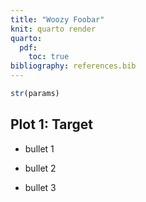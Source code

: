 ```yaml
---
title: "Woozy Foobar"
knit: quarto render
quarto:
  pdf:
    toc: true
bibliography: references.bib
---
```


```r
str(params)
```

## Plot 1: Target

-   bullet 1

-   bullet 2

-   bullet 3
